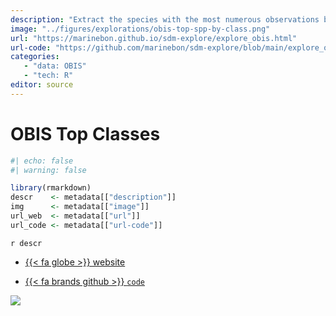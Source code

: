 ```yaml
---
description: "Extract the species with the most numerous observations by unique Class from the OBIS parquet archive in R."
image: "../figures/explorations/obis-top-spp-by-class.png"
url: "https://marinebon.github.io/sdm-explore/explore_obis.html"
url-code: "https://github.com/marinebon/sdm-explore/blob/main/explore_obis.qmd"
categories: 
   - "data: OBIS"
   - "tech: R"
editor: source   
---
```


# OBIS Top Classes {.unnumbered}

```r
#| echo: false
#| warning: false

library(rmarkdown)
descr    <- metadata[["description"]]
img      <- metadata[["image"]]
url_web  <- metadata[["url"]]
url_code <- metadata[["url-code"]]
```

`r descr`

-   [{{< fa globe >}} website](`r url_web`)

-   [{{< fa brands github >}} `code`](`r url_code`)

![](`r img`)

